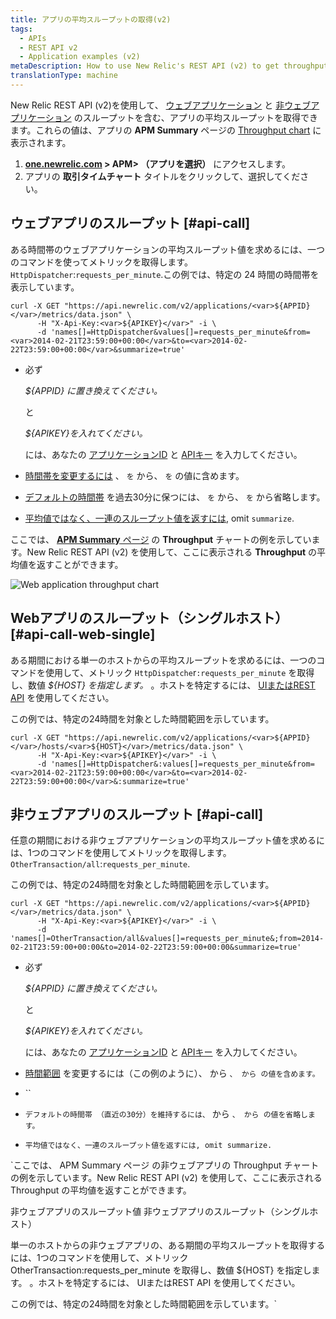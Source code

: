 ```yaml
---
title: アプリの平均スループットの取得(v2)
tags:
  - APIs
  - REST API v2
  - Application examples (v2)
metaDescription: How to use New Relic's REST API (v2) to get throughput values (similar to the Throughput chart on your APM Summary page) for web or non-web apps.
translationType: machine
---
```




New Relic REST API (v2)を使用して、 [ウェブアプリケーション](/docs/using-new-relic/welcome-new-relic/getting-started/glossary#transaction) と [非ウェブアプリケーション](/docs/using-new-relic/welcome-new-relic/getting-started/glossary#non-web-transaction) のスループットを含む、アプリの平均スループットを取得できます。これらの値は、アプリの **APM Summary** ページの [Throughput chart](/docs/apm/applications-menu/monitoring/apm-overview-page-view-transaction-apdex-usage-data#overview_charts) に表示されます。

1. **[one.newrelic.com](http://one.newrelic.com) > APM> （アプリを選択）** にアクセスします。
2. アプリの **取引タイムチャート** タイトルをクリックして、選択してください。

## ウェブアプリのスループット [#api-call]

ある時間帯のウェブアプリケーションの平均スループット値を求めるには、一つのコマンドを使ってメトリックを取得します。 `HttpDispatcher`:`requests_per_minute`.この例では、特定の 24 時間の時間帯を表示しています。

```
curl -X GET "https://api.newrelic.com/v2/applications/<var>${APPID}</var>/metrics/data.json" \
      -H "X-Api-Key:<var>${APIKEY}</var>" -i \
      -d 'names[]=HttpDispatcher&values[]=requests_per_minute&from=<var>2014-02-21T23:59:00+00:00</var>&to=<var>2014-02-22T23:59:00+00:00</var>&summarize=true'
```

* 必ず

  <var>$&#x7B;APPID} に置き換えてください。</var>

  と

  <var>$&#x7B;APIKEY}を入れてください。</var>

  には、あなたの [アプリケーションID](/docs/apm/apis/requirements/identification-code) と [APIキー](/docs/apis/rest-api-v2/requirements/rest-api-key) を入力してください。

* [時間帯を変更するには](/docs/apm/apis/requirements/extracting-metric-data) 、 `を` から、 `を` の値に含めます。

* [デフォルトの時間帯](/docs/apm/apis/api-v2-examples/specifying-time-range-api-v2) を過去30分に保つには、 `を` から、 `を` から省略します。

* [平均値ではなく、一連のスループット値を返すには](/docs/apm/apis/requirements/calculating-average-metric-values-summarize), omit `summarize`.

ここでは、 [**APM Summary** ページ](/docs/apm/applications-menu/monitoring/applications-overview-dashboard) の **Throughput** チャートの例を示しています。New Relic REST API (v2) を使用して、ここに表示される **Throughput** の平均値を返すことができます。

<img
  title="Web_app_throughput.png"
  alt="Web application throughput chart"
  src={webAppThroughput}
/>

## Webアプリのスループット（シングルホスト） [#api-call-web-single]

ある期間における単一のホストからの平均スループットを求めるには、一つのコマンドを使用して、メトリック `HttpDispatche`r`:requests_per_minute` を取得し、数値 <var>$&#x7B;HOST} を指定します。</var> 。ホストを特定するには、 [UIまたはREST API](/docs/apis/rest-api-v2/requirements/listing-host-instance-application-server-ids#locating_host_id) を使用してください。

この例では、特定の24時間を対象とした時間範囲を示しています。

```
curl -X GET "https://api.newrelic.com/v2/applications/<var>${APPID}</var>/hosts/<var>${HOST}</var>/metrics/data.json" \
      -H "X-Api-Key:<var>${APIKEY}</var>" -i \
      -d 'names[]=HttpDispatcher&:values[]=requests_per_minute&from=<var>2014-02-21T23:59:00+00:00</var>&to=<var>2014-02-22T23:59:00+00:00</var>&:summarize=true'
```

## 非ウェブアプリのスループット [#api-call]

任意の期間における非ウェブアプリケーションの平均スループット値を求めるには、1つのコマンドを使用してメトリックを取得します。 `OtherTransaction/all`:`requests_per_minute`.

この例では、特定の24時間を対象とした時間範囲を示しています。

```
curl -X GET "https://api.newrelic.com/v2/applications/<var>${APPID}</var>/metrics/data.json" \
      -H "X-Api-Key:<var>${APIKEY}</var>" -i \
      -d 'names[]=OtherTransaction/all&values[]=requests_per_minute&;from=2014-02-21T23:59:00+00:00&to=2014-02-22T23:59:00+00:00&summarize=true'
```

* 必ず

  <var>$&#x7B;APPID} に置き換えてください。</var>

  と

  <var>$&#x7B;APIKEY}を入れてください。</var>

  には、あなたの [アプリケーションID](/docs/apm/apis/requirements/identification-code) と [APIキー](/docs/apis/rest-api-v2/requirements/rest-api-key) を入力してください。

* [時間範囲](/docs/apm/apis/requirements/extracting-metric-data) を変更するには（この例のように）、 から `、 から の値を含めます。`

* ``

* `デフォルトの時間帯 （直近の30分）を維持するには、` から `、 から の値を省略します。`

* `平均値ではなく、一連のスループット値を返すには, omit summarize.`

`ここでは、 APM Summary ページ の非ウェブアプリの Throughput チャートの例を示しています。New Relic REST API (v2) を使用して、ここに表示される Throughput の平均値を返すことができます。

非ウェブアプリのスループット値
非ウェブアプリのスループット（シングルホスト）

単一のホストからの非ウェブアプリの、ある期間の平均スループットを取得するには、1つのコマンドを使用して、メトリック OtherTransaction:requests_per_minute を取得し、数値 ${HOST} を指定します。 。ホストを特定するには、 UIまたはREST API を使用してください。

この例では、特定の24時間を対象とした時間範囲を示しています。`